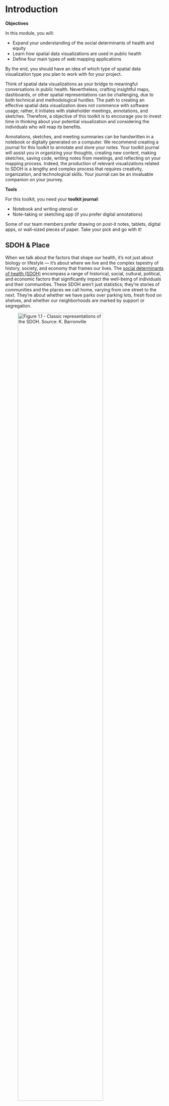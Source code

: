 # Introduction


:::objective
**Objectives**

In this module, you will:

* Expand your understanding of the social determinants of health and equity
* Learn how spatial data visualizations are used in public health   
* Define four main types of web mapping applications

By the end, you should have an idea of which type of spatial data visualization type you plan to work with for your project.
:::

Think of spatial data visualizations as your bridge to meaningful conversations in public health. Nevertheless, crafting insightful maps, dashboards, or other spatial representations can be challenging, due to both technical and methodological hurdles. The path to creating an effective spatial data visualization does not commence with software usage; rather, it initiates with stakeholder meetings, annotations, and sketches. Therefore, a objective of this toolkit is to encourage you to invest time in thinking about your potential visualization and considering the individuals who will reap its benefits. 

Annotations, sketches, and meeting summaries can be handwritten in a notebook or digitally generated on a computer. We recommend creating a journal for this toolkit to annotate and store your notes. Your toolkit journal will assist you in organizing your thoughts, creating new content, making sketches, saving code, writing notes from meetings, and reflecting on your mapping process. Indeed, the production of relevant visualizations related to SDOH is a lengthy and complex process that requires creativity, organization, and technological skills. Your journal can be an invaluable companion on your journey.

:::tools

**Tools**

For this toolkit, you need your **toolkit journal**: 

- Notebook and writing utensil or
- Note-taking or sketching app (if you prefer digital annotations) 

Some of our team members prefer drawing on post-it notes, tablets, digital apps, or wall-sized pieces of paper. Take your pick and go with it!
:::


## SDOH & Place 

When we talk about the factors that shape our health, it's not just about biology or lifestyle — it's about where we live and the complex tapestry of history, society, and economy that frames our lives. The [social determinants of health (SDOH)](https://www.cdc.gov/about/sdoh/index.html) encompass a range of historical, social, cultural, political, and economic factors that significantly impact the well-being of individuals and their communities. These SDOH aren't just statistics; they're stories of communities and the places we call home, varying from one street to the next. They're about whether we have parks over parking lots, fresh food on shelves, and whether our neighborhoods are marked by support or segregation.

![Figure 1.1 - Classic representations of the SDOH. Source: K. Barronville](images/preface-SDOH1.png){width=80%} 

The social determinants of health are complex and exist at many different scales — the individual, interpersonal, community, and regional levels. In this toolkit, we focus on how the **SDOH emerge at community and regional levels**. For example, neighborhoods will have differing availability of fresh produce, community clinics, and job opportunities, impacting how residents are able to successfully eat healthy, visit health providers, and afford housing essentials. By using neighborhood or regional scales of data to approximate SDOH, we can begin to get a deeper sense of the complex environment in which people live, work, and play. When working with measures at neighborhood-levels, a spatial view is essential to enable us to work with the data, from data wrangling to visualization and analysis. A [neighborhood-view of SDOH](https://jamanetwork.com/journals/jamanetworkopen/fullarticle/2759757) is multidimensional, and can predict over 60% of premature deaths. 

Academics, activists, government agents, and policymakers have employed data visualizations to examine the connections between places and SDOH. For example, they have utilized dashboards to study the impact of COVID-19 on vulnerable communities. They implemented [participatory mapping](https://www.cdc.gov/pcd/issues/2020/20_0123.htm) to advocate for policy-based interventions, and deployed [story maps](https://uploads.knightlab.com/storymapjs/ddf1b1212ec9c9aac4bebe45196b367d/hi-update-english/index.html) to promote health initiatives. To produce these data visualizations, health researchers and advocates mobilize a wide array of conceptual frameworks and diverse technical skill sets. Moreover, data visualizations in public health do not only analyze the relationship between places and SDOH. They promote health equity: "a state in which everyone has a fair and equitable opportunity to achieve their highest level of health" (CDC's Office of Health Equity, 2022).

## Centering Equity
The concept of equity in public health data visualizations goes beyond mere stylistic enhancements to aid in comprehension or research. It extends to encompass connections to pertinent resources and diverse language options, for example, empowering communities with information, processes, and agency to transform, advocate for, and influence residents, neighborhoods, and broader political, economic, and social structures towards healthier systems.

Let's dive deeper into how we can make data visualizations not just informative, but also inclusive and impactful. You see, it's not all about graphs and numbers. By weaving in stories and multimedia—like videos and interactive media streams—we open up a world where data talks to everyone, not just to those who love statistics.

Imagine a dashboard that not only shows you the trends but also tells you the stories behind the numbers. It's designed with real people in mind, adapting to a variety of preferences—whether you’re someone who loves a good narrative or someone who digs deep into the data.

However, we've got to acknowledge that sometimes, our public health systems fall short. They miss the mark on painting the full picture of health disparities. That’s why, when we're talking about Place & SDOH, we need to put equity at the heart of our work—from the word go, right through to the final pixel of the design. It's not just a 'nice-to-have'; it's a must-do for visualizations that truly resonate with and serve all communities.

### Equity Orientation {-}

The [equity orientation in a public health data system](https://www.ncbi.nlm.nih.gov/pmc/articles/PMC9508440/) involves several key components that must be outlined to address health disparities and promote equitable outcomes effectively. 

These components include:

#### Setting Parameters of Equity: {-}
- **Decision-Making Inclusion:** The process of setting parameters for equity should involve diverse stakeholders, including representatives from marginalized communities, to ensure that the perspectives and needs of all affected populations are considered.
- **Target Population:** It is crucial to identify the specific populations and communities that are the focus of efforts to improve equity. This includes recognizing vulnerable groups that historically experience disparities in health outcomes.

#### Focus on Equity: {-}
- **Differential Needs:** An equity-oriented approach acknowledges that different populations have varying needs and histories. It recognizes the importance of tailoring interventions to address these disparities rather than assuming that a one-size-fits-all approach will be sufficient.
- **Addressing Historical Considerations:** An equity-oriented system acknowledges historical injustices and systemic discrimination that have contributed to current health disparities. It seeks to redress these past injustices and provide opportunities for affected communities to improve their health and well-being.

#### Subject of Equity: {-}
- **Inclusivity:** The subject of equity encompasses all individuals and communities facing health disparities, including marginalized and underserved groups.
- **Generational and Historical Considerations:** An equity-oriented data system takes into account intergenerational and historical factors that have contributed to health disparities. It recognizes that current health outcomes are influenced by past policies and practices.

#### Content of Equity: {-}
- **Procedural Equity:** This aspect of equity focuses on ensuring that the decision-making processes and procedures are perceived as fair and transparent. It involves involving affected communities in the planning, implementation, and evaluation of health interventions.
- **Distributive Equity:** Distributive equity concerns how social welfare and resources are distributed to meet the needs of different populations. It aims to allocate resources in a way that reduces health disparities and provides equitable access to healthcare and other essential services.
- **Contextual Equity:** This aspect acknowledges that pre-existing social conditions (such as poverty, discrimination, and access to resources) influence equity. An equity-oriented data system considers these contextual factors when designing interventions to address health disparities effectively.

![Figure 1.4 - A framework for centering equity in public health data systems. Source: K. Barronville, as adpated from [Chandra et al 2022](https://www.ncbi.nlm.nih.gov/pmc/articles/PMC9508440/).](images/preface-centeringequity1.png)

### Embracing a Trauma-Informed Mindset in Decision-Making {-}

Adopting a [trauma-informed mindset](https://ncsacw.acf.hhs.gov/userfiles/files/SAMHSA_Trauma.pdf) is crucial for creating solutions that are sensitive, empathetic, and inclusive when working in the space of communicating, understanding, and analyzing. Trauma-informed decision-making ensures that your project respects the experiences and well-being of individuals whose data is being visualized. Here are key considerations to guide your decision-making process with a trauma-informed approach:

- **Understand the Impact of Trauma:**
Recognize that individuals within your data may have experienced trauma, whether it's related to health disparities, socioeconomic challenges, or other adverse life events. Understanding the potential impact of trauma allows you to approach your project with empathy and compassion.

- **Prioritize Safety and Trust:**
Safety and trust are foundational elements of trauma-informed care. Ensure that your data visualization project creates a safe and trustworthy space for users. This involves transparent communication, data security measures, and a user-friendly interface that minimizes potential triggers.

- **Promote Choice and Empowerment:**
Empower users by providing choices in how they interact with and interpret the data. Consider customizable features that allow individuals to tailor their experience based on their preferences. This promotes a sense of agency and control over their engagement with the visualization.

- **Avoid Re-traumatization:**
Strive to avoid re-traumatization through your data visualizations. Be mindful of the language used, the visual elements displayed, and the overall tone of your project. Aim to present information in a way that informs without causing distress or harm.

- **Cultural Sensitivity and Diversity:**
Acknowledge and integrate cultural sensitivity into your decision-making process. Consider the diverse backgrounds, beliefs, and experiences of the individuals represented in the data. Ensure that your visualizations are inclusive and respectful of different cultural perspectives.

- **Engage Stakeholders and Communities:**
Involve stakeholders and communities in the decision-making process. Seek input from those directly impacted by the data being visualized. Community engagement ensures that your project aligns with the real needs and concerns of the people it serves.

- **Continuous Feedback Loops:**
Establish continuous feedback loops to gather insights from users and stakeholders. Regularly reassess your decision-making processes in light of the feedback received, allowing for ongoing improvement and adaptation to the evolving needs of the community.

- **Ethical Data Use and Privacy:**
Uphold ethical standards in data use and privacy protection. Clearly communicate how data will be used, ensuring transparency and obtaining informed consent when necessary. Respect privacy rights and prioritize the responsible and ethical handling of sensitive information.

By embracing a trauma-informed mindset in decision-making, your SDOH data visualization project can contribute to a more compassionate and understanding approach to public health. This mindset not only enhances the user experience but also promotes a positive impact on the well-being of the individuals and communities represented in the data.


:::tip
**Tip**

Consider your audience or who your project will impact. How can you involve them in the entire process of developing and disseminating your project?

* Start by creating a list of people you know that can be included, think about who they can connect you to.
* Ask if they're willing to contribute some of their time and expertise to help you develop this project.
* View the people your working with as co-creators. 
:::


## Dynamic Spatial Visualizations 

Visualizing public health data isn't just about the "what"—it's about the "so what?" It's about crafting digital narratives that anyone can access, understand, and use to make a difference. These visual tools are our digital megaphones and meeting places—they bring us together, keep us informed, and push us towards action.  [Data visualizations](https://www.ahrq.gov/data/visualizations/index.html) in public health that advance equity are digital tools designed to provide accessible and comprehensive data related to public health indicators, focusing on reducing health disparities and promoting equity among different populations. These tools often combine various data sources and visualization techniques to present information in a user-friendly and easily understandable format.

Because of our focus on SDOH & Place at neighborhood and regional levels, we'll focus on spatial data visualizations. Spatial data visualizations incorporate not just the "regular" data, but *in addition*, how that data is linked to places. This new dimension of data can be visualized as a map. But another important aspect emerges; with spatial data, we are given the ability to link any data by location. This enables us to integrate the many facets of SDOH and health, converging on place.

![Figure 1.2 - In this dashboard, clicking on a location launches an interactive infographic of detailed health outcomes. Source: [Appsilon](https://connect.appsilon.com/air-quality/)](images/preface-airquality.png)

Data visualizations can be used by community members and organizations, research groups, policymakers, and more to empower individuals to better access and mobilize SDOH data and advance [health equity](https://www.cdc.gov/healthequity/whatis/index.html).
Within the realm of public health, maps, dashboards, and interactive web applications can be created to foster fairness through an inclusive design that accommodates diverse user groups and their varying degrees of health equity. These tools are not only visually appealing and easy to comprehend, they also provide valuable insights. They adapt to the needs of different social actors by combining well-suited graphics, animations, and audio-visual elements. They even offer networking tools (e.g., messaging boards) for seamless data exchange and user interaction. These interactive features also serve to promptly update users about any alterations.

![Figure 1.3 - Health initiatives across Greece are shared as an interactive storymap. Source: [The Stavros Niarchos Foundation](https://uploads.knightlab.com/storymapjs/ddf1b1212ec9c9aac4bebe45196b367d/hi-update-english/index.html)](images/preface-storymap1.png)

:::tip
**Tip**

We use the term *spatial data visualizations* throughout the toolkit. We are focusing on web-based applications that will have some interactions. (In other words, they're not just pictures.) There are many other names for what we're talking about, like:

* Web Applications
* Mapping Applications
* Spatial Decision Support Systems

We're not covering all types of spatial data visualizations, or all web apps, but will focus on  common types of web mapping applications. 
:::


## Types of (Spatial) Applications 

Throughout this module, we've concentrated on orienting you to how we talk about SDOH and Place, given you a change to brainstorm ideas, recognize prospective stakeholders, and consider potential data at your disposal for your project As we progress, we will now examine how these three features converge when it comes to choosing an appropriate spatial visualization. To facilitate this, we will introduce four distinct types of spatial visualizations for communicating about and investigating the social determinants of health: asset maps, thematic maps, story maps, and dashboards. 

When comparing spatial visualization options, we'll focus on two dimensions: 1) map type, and 2) level of data & interaction complexity. For map type, visualizations may be more of a **reference** or **thematic** map. A reference map is meant to emphasize *information* about locations, whereas a thematic map will focus on *geographic patterns* of a specific topic. Interaction complexity refers to the intensity and variability of user interaction with the visualization. The interactions may involve a click to open an information window, or may require extensive decision-making and careful parameter selection to generate a updated visualization. Data complexity my refer to how many types of data you are incorporating, from different forms of spatial data (e.g. address-level locations, community boundaries) as well as different types of input data (e.g. photos, videos, tabular data). As applications get more complex, you can also have lines blurred across both dimensions. 

![Figure 1.5 - Types of Spatial Data Visualizations an Web Mapping Applications. Source: HEROP Lab Team](images/preface-map.png)

### Asset Maps {-}
These are like your community's highlight reel, showcasing everything from the vibrant parks and schools to the people who make your area tick. They're about celebrating what's there, not just what's missing, and sparking conversations about building on those strengths. 

Asset maps act as reference maps and tend towards straightforward interactions, like clicking on an icon to access details about an address. Data-wise, asset maps will start with address-level locations, that will get converted to **point** data.

![Figure 1.6 Community Food Map as an Asset Map, Source: [University of Illinois](https://eat-move-save.extension.illinois.edu/#food-finder)](images/intro-food.png){width=80%} 

[Asset mapping](https://ajph.aphapublications.org/doi/full/10.2105/AJPH.2011.300351) may involve engaging with community members, stakeholders, and local organizations to gather information and collaboratively build the map. The process can be facilitated through surveys, interviews, focus groups, and public meetings. Alternatively, you may link existing data about resources into a newly integrated platform. The resulting asset map is a visual tool that provides a comprehensive view of the community's strengths, potential partnerships, and areas where support and resources are available. 
The assets included in an asset map can be diverse and encompass various categories, such as:

- **Physical Assets:** These include tangible resources like parks, schools, hospitals, community centers, libraries, public transportation, and other infrastructure elements.

- **Human Assets:** Human resources within the community, such as skilled individuals, volunteers, community leaders, and organizations' staff, are valuable assets.

- **Social Assets:** Social assets refer to the networks, relationships, and social capital present in the community, including support systems, cultural groups, and community organizations.

- **Economic Assets:** These include businesses, local enterprises, job opportunities, and other economic resources that contribute to the community's well-being.

- **Cultural Assets:** The cultural assets encompass the traditions, heritage, arts, and cultural events that enrich the community's identity and cohesion.

- **Environmental Assets:** Natural resources, green spaces, environmental initiatives, and sustainable practices are considered environmental assets.

Asset Maps empower communities, steer strategic planning, and guide resource allocation. They're about networking and flipping the script to a more positive community narrative.

### Simple Thematic Maps {-}
Here's where we paint with data, using colors and symbols to show patterns like disease spread or healthcare access across different places. [Thematic maps](https://www.cdc.gov/dhdsp/maps/gisx/resources/thematic-maps.html) in public health are maps that use visual symbols, colors, and patterns to represent specific health-related data or themes within a geographic area. 

Data-wise, thematic maps use area boundaries, like census tracts or counties, referred to as **polygon** data. Statistical data in CSV formats are merged to spatial data boundaries. Data & interaction complexity remain more simplified, encouraging the user to inspect visualized patterns. Interactions may include selecting different variables for different maps, or clicking on an area to get information in a pop-up window.

![Figure 1.7 - Mapping Climate Risks by County and Community (Source: [Pinkus 2021, via the American Communities Project](https://www.americancommunities.org/mapping-climate-risks-by-county-and-community/))](images/preface-thematic.png){width=100%}  

Thematic maps are valuable tools in public health for conveying complex information in a spatial context, allowing researchers, policymakers, and the public to quickly understand and interpret health-related data. Simple thematic maps in public health are used for a variety of purposes, including:

- Visualizing disease prevalence and distribution

- Identifying health disparities across different regions or demographic groups

- Monitoring disease outbreaks and patterns

- Assessing access to healthcare services and resources

- Evaluating the impact of public health interventions and policies

- Communicating public health information to the general public and stakeholders

Simple thematic maps get straight to the point, showing you who and where are affected by health issues, helping to direct attention and resources effectively. 

### Story Maps {-} 
A [story map](https://ica-abs.copernicus.org/articles/3/245/2021/ica-abs-3-245-2021.pdf) in public health is a powerful and interactive tool that combines maps, text, images, and multimedia elements to tell a compelling narrative about health-related issues, initiatives, or research. Data and interactions may be gorgeously complex, encouraging users to fully imbibe. Different types of spatial data may be used, from point-based locations to regional views. 

These are your digital storybooks, weaving maps with tales and images that take you on a journey through health challenges and triumphs. It allows public health professionals to present complex data, trends, and information in a visually engaging and accessible manner, making it easier for a wide range of audiences to understand and connect with the subject matter. 

![Figure 1.8 - The Mapping of Race in America ([Hessler et al 2023](https://storymaps.arcgis.com/stories/ac998a8425b54e319f61d34ff1a94a0c))](images/preface-storymap.png){width=90%}  

Key features and uses of story maps in public health include:

- **Data Visualization:** Story maps use maps and data visualizations to illustrate health-related trends, patterns, and disparities across geographic regions. This can include disease prevalence, access to healthcare, environmental health risks, and other relevant data.

- **Narrative Communication:** Story maps are structured to present information in a storytelling format. Public health professionals can use narrative elements to explain the context, significance, and implications of the data, helping the audience grasp the larger story behind the statistics.

- **Health Education and Promotion:** Story maps are an effective educational tool to raise awareness about public health issues, promote healthy behaviors, and disseminate health-related information to the public.

- **Community Engagement:** Story maps can engage communities in public health initiatives by presenting data and insights in a way that is relevant and relatable to specific geographic areas or demographics.

- **Policy Advocacy:** Public health professionals can use story maps to advocate for specific policy changes by visualizing the impact of current policies and proposing evidence-based solutions.

- **Environmental Health:** Story maps can be used to communicate information about environmental health hazards, pollution, and their impact on public health. They can also showcase initiatives aimed at improving environmental conditions and public health outcomes.

- **Outbreak Response and Preparedness:** Story maps can be utilized during disease outbreaks to track the spread of infections, identify hotspots, and inform response efforts.

- **Health Equity and Disparities:** Story maps can highlight health disparities and inequities across different communities and populations, drawing attention to areas with the most significant health challenges and the need for targeted interventions.

Story Maps turn data into engaging tales, educate, and rally communities. They're advocates, educators, and responders all in one.


### Multivariate Data Dashboards {-}
Imagine your health community's stats brought to life in real-time – a dashboard that's part control panel, part story, helping everyone from officials to neighbors make sense of the numbers. Multiple variables will be integrated across different views, enabling a multivariate experience. Interactions can be complex, requiring user input to change figures or update sliders. Data may also be complex, although will mainly focus on statistical tabular data (rather than multimedia formats).

In public health, [data dashboards](https://www.ruralhealthinfo.org/assets/4472-19438/lessons-learned-dashboard-norc-brief.pdf) are digital tools that provide visual representations of key health-related data and indicators. Here’s an example of a dashboard that highlights users stories, [New Video Series: Moving from Data to Action | City Health Dashboard](https://www.cityhealthdashboard.com/blog-media/1501). These dashboards are specifically designed to present public health data in a user-friendly and easily understandable format, enabling stakeholders, policymakers, researchers, and the general public to access and interpret critical information about population health. 

![Figure 1.8 - The data dashboard was a commonly used tool during the COVID-19 pandemic to communicate community spread and different dimensions of vulnerability. Source: [The US Covid Atlas](https://uscovidatlas.org/map)](images/preface-dashboard.png)

Data dashboards in public health typically include the following features:

- **Health Indicators:** Dashboards display a variety of health indicators, such as disease rates, mortality rates, vaccination coverage, hospitalization rates, environmental health data, and other relevant metrics.

- **Geospatial Data:** Many public health dashboards utilize spatial data to present geostatistical analysis in real-time, allowing users to understand health patterns and disparities across different geographic regions.

- **Time Series Data:** Dashboards often provide data over time, allowing users to observe trends, track changes, and identify seasonal patterns in health outcomes.

- **Demographic Disaggregation:** Public health data dashboards may disaggregate data by demographic characteristics, such as age, gender, race, ethnicity, and socioeconomic status. This helps identify disparities and understand how health outcomes vary among different population groups.

- **Comparisons and Benchmarks:** Dashboards may include the ability to compare health outcomes across regions, states, or countries, as well as against national or global benchmarks.

- **Data Sources and References:** Transparent dashboards typically provide information about the sources of data, data collection methods, and references to ensure data credibility.

- **Interactivity:** Interactive elements allow users to customize the dashboard, apply filters, and explore data based on their specific interests and questions.

- **Alerts and Notifications:** Some dashboards include alerting features to notify users about significant changes in health indicators or emerging health threats.

Spatial Data Dashboards keep a pulse on public health, from tracking diseases to zooming in on health equity. They're transparent, interactive, and always on the lookout with alerts.

:::activity
**Activity**

After exploring the four spatial visualizations (e.g., story maps, thematic maps, dashboards, and asset maps), it is essential to reflect on their advantages and limitations. Create a list of three advantages and three limitations for each of the four visualizations that we reviewed in this module.

For example, you could focus on which visualization is better suited for displaying a place's historical health trends, analyzing the impact of a pandemic, or explaining the results of a public policy? Which visualization requires some experience with statistics and coding, and which one requires experience with the humanities and storytelling?

:::

## Resources {-}
For a deeper dive on topics discussed in this chapter, please check out the following. If you have a resource to add, feel free to suggest one by submitting an [issue](https://github.com/healthyregions/sdhoplace-toolkit/issues) to our toolkit repository.

- [Achieving Health Equity](https://www.rwjf.org/en/building-a-culture-of-health/focus-areas/Features/achieving-health-equity.html) - Robert Wood Johnson Foundation
- [Data for Equity: A Review of Federal Agency Equity Action Plans](https://civilrights.org/wp-content/uploads/2023/04/Data-For-Equity-Report.pdf) -  Leadership Conference Education Fund
- [Do No Harm Guide: Crafting Equitable Data Narratives](https://www.urban.org/projects/do-no-harm-project) - the Urban Institute
- [Common Thematic Map Types](https://gistbok.ucgis.org/bok-topics/common-thematic-map-types) - The Geographic Information Science & Technology Body of Knowledge (2nd Quarter 2021 Edition), John P. Wilson (ed.)
- [Narrative and Storytelling](https://gistbok.ucgis.org/bok-topics/narrative-and-storytelling) - The Geographic Information Science & Technology Body of Knowledge (2nd Quarter 2021 Edition), John P. Wilson (ed.)
- [GIS&T for Equity and Social Justice](https://gistbok.ucgis.org/bok-topics/gist-equity-and-social-justice) - The Geographic Information Science & Technology Body of Knowledge (2nd Quarter 2021 Edition), John P. Wilson (ed.)


